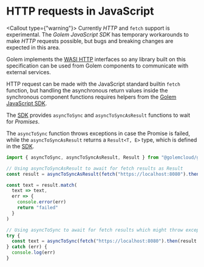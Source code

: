 
# HTTP requests in JavaScript

<Callout type={"warning"}>
  Currently _HTTP_ and `fetch` support is experimental. The _Golem JavaScript SDK_ has temporary
  workarounds to make _HTTP_ requests possible, but bugs and breaking changes are expected in this
  area.
</Callout>

Golem implements the [WASI HTTP](https://github.com/WebAssembly/wasi-http) interfaces so any library built on this specification can be used from Golem components to communicate with external services.

HTTP request can be made with the JavaScript standard builtin `fetch` function, but handling the asynchronous return values inside the synchronous component functions requires helpers from the [Golem JavaScript SDK](/docs/experimental-languages/ts-language-guide/golem-ts-sdk).

The [SDK](https://github.com/golemcloud/golem-ts) provides `asyncToSync` and `asyncToSyncAsResult` functions to wait for _Promises_.

The `asyncToSync` function throws exceptions in case the Promise is failed, while the `asyncToSyncAsResult` returns a `Result<T, E>` type, which is defined in the [SDK](https://github.com/golemcloud/golem-ts).

```javascript
import { asyncToSync, asyncToSyncAsResult, Result } from "@golemcloud/golem-ts"

// Using asyncToSyncAsResult to await for fetch results as Result
const result = asyncToSyncAsResult(fetch("https://localhost:8080").then(result => result.text()))

const text = result.match(
  text => text,
  err => {
    console.error(err)
    return "failed"
  }
)

// Using asyncToSync to await for fetch results which might throw exceptions in case of errors
try {
  const text = asyncToSync(fetch("https://localhost:8080").then(result => result.text()))
} catch (err) {
  console.log(err)
}
```
